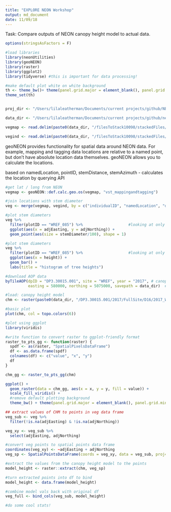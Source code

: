 ```yaml
---
title: "EXPLORE NEON Workshop"
output: md_document
date: 11/09/18
---
```


Task: Compare outputs of NEON canopy height model to actual data.

```r

options(stringsAsFactors = F)

#load libraries
library(neonUtilities)
library(geoNEON)
library(raster)
library(ggplot2)
library(tidyverse) #this is important for data processing!

#make default plot white on white background
th <- theme_bw()+ theme(panel.grid.major = element_blank(), panel.grid.minor = element_blank())
theme_set(th)


proj_dir <- "/Users/lilaleatherman/Documents/current projects/github/NEON_Explore/LeathermanLST_ExploreNEONData"

data_dir <- "/Users/lilaleatherman/Documents/current projects/github/neon_data_workshop/data"


```

```r

vegmap <- read.delim(paste0(data_dir, "/filesToStack10098/stackedFiles/vst_mappingandtagging.csv"), sep = ",")

vegind <- read.delim(paste0(data_dir, "/filesToStack10098/stackedFiles/vst_apparentindividual.csv"), sep = ",")

```

geoNEON provides functionality for spatial data around NEON data. 
For example, mapping and tagging data locations are relative to a named point, but don't have absolute location data themselves. geoNEON allows you to calculate the locations.

based on namedLocation, pointID, stemDistance, stemAzimuth - calculates the location by querying API

```r

#get lat / long from NEON
vegmap <- geoNEON::def.calc.geo.os(vegmap, "vst_mappingandtagging")

#join locations with stem diameter
veg <- merge(vegmap, vegind, by = c("individualID", "namedLocation", "domainID", "siteID", "plotID"))

#plot stem diameters
veg %>%
  filter(plotID == "WREF_085") %>%                    #looking at only one plot
  ggplot(aes(x = adjEasting, y = adjNorthing)) +
  geom_point(aes(size = stemDiameter/100), shape = 1)

#plot stem diameters
veg %>%
  filter(plotID == "WREF_085") %>%                    #looking at only one plot
  ggplot(aes(x = height)) +
  geom_bar() + 
  labs(title = "histogram of tree heights")
```

```r

#download AOP data
byTileAOP(dpID = "DP3.30015.001", site = "WREF", year = "2017", # canopy height model
          easting = 580000, northing = 5075000, savepath = data_dir)  #here we're just using one value for E+N, but you can use a vector for E+N as well

```

```r

#load: canopy height model
chm <- raster(paste0(data_dir, "/DP3.30015.001/2017/FullSite/D16/2017_WREF_1/L3/DiscreteLidar/CanopyHeightModelGtif/NEON_D16_WREF_DP3_580000_5075000_CHM.tif"))

#basic plot
plot(chm, col = topo.colors(6))

#plot using ggplot
library(viridis)

#write function to convert raster to ggplot-friendly format
raster_to_pts_gg <- function(raster) {
  spdf <- as(raster, "SpatialPixelsDataFrame")
  df <- as.data.frame(spdf)
  colnames(df) <- c("value", "x", "y")
  df
}

chm_gg <- raster_to_pts_gg(chm)

ggplot() + 
  geom_raster(data = chm_gg, aes(x = x, y = y, fill = value)) + 
  scale_fill_viridis() + 
  #remove default plotting background
  theme_bw() + theme(panel.grid.major = element_blank(), panel.grid.minor = element_blank())

```

```r
## extract values of CHM to points in veg data frame
veg_sub <- veg %>%
  filter(!is.na(adjEasting) & !is.na(adjNorthing)) 

veg_xy <- veg_sub %>%
  select(adjEasting, adjNorthing)

#convert veg points to spatial points data frame
coordinates(veg_xy) <- ~adjEasting + adjNorthing
veg_sp <- SpatialPointsDataFrame(coords = veg_xy, data = veg_sub, proj4string = crs(chm))

#extract the values from the canopy height model to the points
model_height <- raster::extract(chm, veg_sp)

#turn extracted points into df to bind
model_height <- data.frame(model_height)

#combine model vals back with original df
veg_full <- bind_cols(veg_sub, model_height)

#do some cool stats!



```


